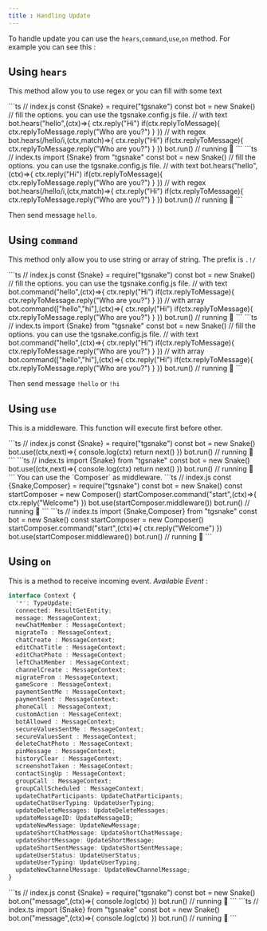 ```yaml
--- 
title : Handling Update
--- 
```


To handle update you can use the `hears`,`command`,`use`,`on` method. For example you can see this : 

## Using `hears` 
This method allow you to use regex or you can fill with some text 

<TabGroup>
    <TabContent name="javascript">
    ```ts
    // index.js
    const {Snake} = require("tgsnake")
    const bot = new Snake() // fill the options. you can use the tgsnake.config.js file.
    // with text 
    bot.hears("hello",(ctx)=>{
      ctx.reply("Hi") 
      if(ctx.replyToMessage){ 
        ctx.replyToMessage.reply("Who are you?")
      }
    })
    // with regex 
    bot.hears(/hello/i,(ctx,match)=>{
      ctx.reply("Hi") 
      if(ctx.replyToMessage){ 
        ctx.replyToMessage.reply("Who are you?")
      }
    })
    bot.run() // running 🐍
    ```
    </TabContent>
    <TabContent name="typescript">
    ```ts 
    // index.ts
    import {Snake} from "tgsnake"
    const bot = new Snake() // fill the options. you can use the tgsnake.config.js file.
    // with text 
    bot.hears("hello",(ctx)=>{
      ctx.reply("Hi") 
      if(ctx.replyToMessage){ 
        ctx.replyToMessage.reply("Who are you?")
      }
    })
    // with regex 
    bot.hears(/hello/i,(ctx,match)=>{
      ctx.reply("Hi") 
      if(ctx.replyToMessage){ 
        ctx.replyToMessage.reply("Who are you?")
      }
    })
    bot.run() // running 🐍
    ```
    </TabContent>
</TabGroup>

Then send message `hello`.

## Using `command`
This method only allow you to use string or array of string. The prefix is `.!/`  

<TabGroup>
    <TabContent name="javascript">
    ```ts
    // index.js
    const {Snake} = require("tgsnake")
    const bot = new Snake() // fill the options. you can use the tgsnake.config.js file.
    // with text 
    bot.command("hello",(ctx)=>{
      ctx.reply("Hi") 
      if(ctx.replyToMessage){ 
        ctx.replyToMessage.reply("Who are you?")
      }
    })
    // with array
    bot.command(["hello","hi"],(ctx)=>{
      ctx.reply("Hi") 
      if(ctx.replyToMessage){ 
        ctx.replyToMessage.reply("Who are you?")
      }
    })
    bot.run() // running 🐍
    ```
    </TabContent>
    <TabContent name="typescript">
    ```ts 
    // index.ts
    import {Snake} from "tgsnake"
    const bot = new Snake() // fill the options. you can use the tgsnake.config.js file.
    // with text 
    bot.command("hello",(ctx)=>{
      ctx.reply("Hi") 
      if(ctx.replyToMessage){ 
        ctx.replyToMessage.reply("Who are you?")
      }
    })
    // with array
    bot.command(["hello","hi"],(ctx)=>{
      ctx.reply("Hi") 
      if(ctx.replyToMessage){ 
        ctx.replyToMessage.reply("Who are you?")
      }
    })
    bot.run() // running 🐍
    ```
    </TabContent>
</TabGroup>

Then send message `!hello` or `!hi` 
## Using `use`
This is a middleware. This function will execute first before other. 

<TabGroup>
    <TabContent name="javascript">
    ```ts 
    // index.js
    const {Snake} = require("tgsnake")
    const bot = new Snake() 
    bot.use((ctx,next)=>{
        console.log(ctx)
        return next()
    })
    bot.run() // running 🐍
    ```
    </TabContent>
    <TabContent name="typescript">
    ```ts 
    // index.ts
    import {Snake} from "tgsnake"
    const bot = new Snake() 
    bot.use((ctx,next)=>{
        console.log(ctx)
        return next()
    })
    bot.run() // running 🐍
    ```
    </TabContent>
</TabGroup>
You can use the `Composer` as middleware. 
<TabGroup>
    <TabContent name="javascript">
    ```ts 
    // index.js
    const {Snake,Composer} = require("tgsnake")
    const bot = new Snake() 
    const startComposer = new Composer() 
    startComposer.command("start",(ctx)=>{
        ctx.reply("Welcome")
    })
    bot.use(startComposer.middleware())
    bot.run() // running 🐍
    ```
    </TabContent>
    <TabContent name="typescript">
    ```ts 
    // index.ts
    import {Snake,Composer} from "tgsnake"
    const bot = new Snake() 
    const startComposer = new Composer() 
    startComposer.command("start",(ctx)=>{
        ctx.reply("Welcome")
    })
    bot.use(startComposer.middleware())
    bot.run() // running 🐍
    ```
    </TabContent>
</TabGroup>

## Using `on` 
This is a method to receive incoming event. 
*Available Event* :  
```ts 
interface Context {
  '*': TypeUpdate;
  connected: ResultGetEntity;
  message: MessageContext;
  newChatMember : MessageContext;
  migrateTo : MessageContext; 
  chatCreate : MessageContext; 
  editChatTitle : MessageContext; 
  editChatPhoto : MessageContext; 
  leftChatMember : MessageContext; 
  channelCreate : MessageContext; 
  migrateFrom : MessageContext; 
  gameScore : MessageContext; 
  paymentSentMe : MessageContext; 
  paymentSent : MessageContext; 
  phoneCall : MessageContext; 
  customAction : MessageContext;
  botAllowed : MessageContext; 
  secureValuesSentMe : MessageContext; 
  secureValuesSent : MessageContext; 
  deleteChatPhoto : MessageContext; 
  pinMessage : MessageContext; 
  historyClear : MessageContext; 
  screenshotTaken : MessageContext; 
  contactSingUp : MessageContext;
  groupCall : MessageContext; 
  groupCallScheduled : MessageContext; 
  updateChatParticipants: UpdateChatParticipants;
  updateChatUserTyping: UpdateUserTyping;
  updateDeleteMessages: UpdateDeleteMessages;
  updateMessageID: UpdateMessageID;
  updateNewMessage: UpdateNewMessage;
  updateShortChatMessage: UpdateShortChatMessage;
  updateShortMessage: UpdateShortMessage;
  updateShortSentMessage: UpdateShortSentMessage;
  updateUserStatus: UpdateUserStatus;
  updateUserTyping: UpdateUserTyping;
  updateNewChannelMessage: UpdateNewChannelMessage;
}
``` 
  
<TabGroup>
    <TabContent name="javascript">
    ```ts 
    // index.js
    const {Snake} = require("tgsnake")
    const bot = new Snake() 
    bot.on("message",(ctx)=>{
        console.log(ctx)
    })
    bot.run() // running 🐍
    ```
    </TabContent>
    <TabContent name="typescript">
    ```ts 
    // index.ts
    import {Snake} from "tgsnake"
    const bot = new Snake() 
    bot.on("message",(ctx)=>{
        console.log(ctx)
    })
    bot.run() // running 🐍
    ```
    </TabContent>
</TabGroup>
